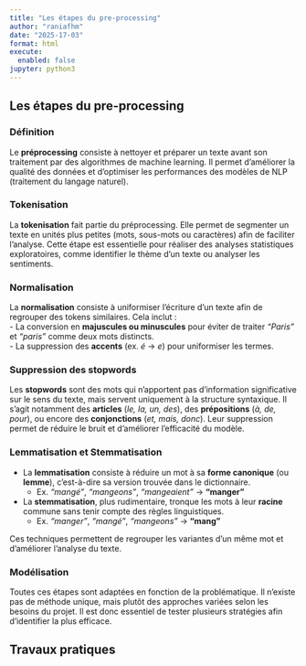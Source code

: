 ```yaml
---
title: "Les étapes du pre-processing"
author: "raniafhm"
date: "2025-17-03"
format: html
execute:
  enabled: false
jupyter: python3
---
```


## Les étapes du pre-processing 

### Définition  

Le **préprocessing** consiste à nettoyer et préparer un texte avant son traitement par des algorithmes de machine learning. Il permet d'améliorer la qualité des données et d’optimiser les performances des modèles de NLP (traitement du langage naturel).  

### Tokenisation  

La **tokenisation** fait partie du préprocessing. Elle permet de segmenter un texte en unités plus petites (mots, sous-mots ou caractères) afin de faciliter l’analyse. Cette étape est essentielle pour réaliser des analyses statistiques exploratoires, comme identifier le thème d’un texte ou analyser les sentiments.  

### Normalisation  

La **normalisation** consiste à uniformiser l’écriture d’un texte afin de regrouper des tokens similaires. Cela inclut :  
- La conversion en **majuscules ou minuscules** pour éviter de traiter *"Paris"* et *"paris"* comme deux mots distincts.  
- La suppression des **accents** (ex. *é* → *e*) pour uniformiser les termes.  

### Suppression des stopwords  

Les **stopwords** sont des mots qui n’apportent pas d’information significative sur le sens du texte, mais servent uniquement à la structure syntaxique. Il s’agit notamment des **articles** (*le, la, un, des*), des **prépositions** (*à, de, pour*), ou encore des **conjonctions** (*et, mais, donc*). Leur suppression permet de réduire le bruit et d'améliorer l'efficacité du modèle.  

### Lemmatisation et Stemmatisation  

- La **lemmatisation** consiste à réduire un mot à sa **forme canonique** (ou **lemme**), c'est-à-dire sa version trouvée dans le dictionnaire.  
  - Ex. *"mangé"*, *"mangeons"*, *"mangeaient"* → **"manger"**  
- La **stemmatisation**, plus rudimentaire, tronque les mots à leur **racine** commune sans tenir compte des règles linguistiques.  
  - Ex. *"manger"*, *"mangé"*, *"mangeons"* → **"mang"**  

Ces techniques permettent de regrouper les variantes d’un même mot et d’améliorer l’analyse du texte.

### Modélisation 

Toutes ces étapes sont adaptées en fonction de la problématique. Il n'existe pas de méthode unique, mais plutôt des approches variées selon les besoins du projet. Il est donc essentiel de tester plusieurs stratégies afin d'identifier la plus efficace.


## Travaux pratiques